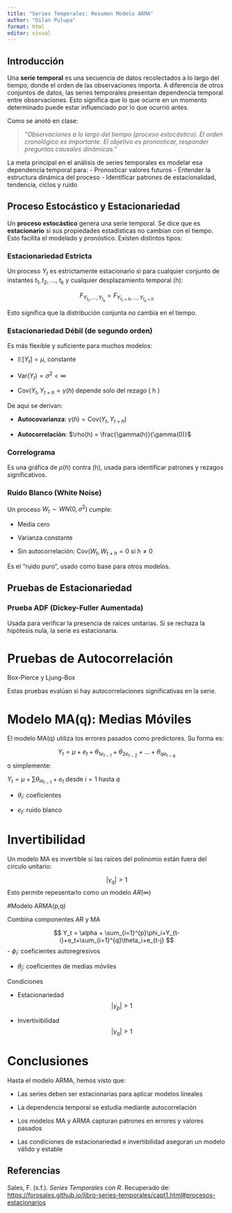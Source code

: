 ---
title: "Series Temporales: Resumen Modelo ARMA"
author: "Dilan Pulupa"
format: html
editor: visual
---

## Introducción

Una **serie temporal** es una secuencia de datos recolectados a lo largo del tiempo, donde el orden de las observaciones importa. A diferencia de otros conjuntos de datos, las series temporales presentan dependencia temporal entre observaciones. Esto significa que lo que ocurre en un momento determinado puede estar influenciado por lo que ocurrió antes.

Como se anotó en clase:

> *"Observaciones a lo largo del tiempo (proceso estocástico). El orden cronológico es importante. El objetivo es pronosticar, responder preguntas causales dinámicas."*

La meta principal en el análisis de series temporales es modelar esa dependencia temporal para: - Pronosticar valores futuros - Entender la estructura dinámica del proceso - Identificar patrones de estacionalidad, tendencia, ciclos y ruido

## Proceso Estocástico y Estacionariedad

Un **proceso estocástico** genera una serie temporal. Se dice que es **estacionario** si sus propiedades estadísticas no cambian con el tiempo. Esto facilita el modelado y pronóstico. Existen distintos tipos:

### Estacionariedad Estricta

Un proceso ${Y_t}$ es estrictamente estacionario si para cualquier conjunto de instantes $t_1, t_2$, $\dots$, $t_k$ y cualquier desplazamiento temporal (h):

$$
F_{Y_{t_1}, \dots, Y_{t_k}} = F_{Y_{t_1+h}, \dots, Y_{t_k+h}}
$$

Esto significa que la distribución conjunta no cambia en el tiempo.

### Estacionariedad Débil (de segundo orden)

Es más flexible y suficiente para muchos modelos:

-   $\mathbb{E}[Y_t] = \mu$, constante

-   $\text{Var}(Y_t) = \sigma^2 < \infty$

-   $\text{Cov}(Y_t, Y_{t+h} = \gamma(h)$ depende solo del rezago ( h )

De aquí se derivan: 

- **Autocovarianza**: $\gamma(h) = \text{Cov}(Y_t, Y_{t+h})$ 

- **Autocorrelación**: $\rho(h) = \frac{\gamma(h)}{\gamma(0)}$

### Correlograma

Es una gráfica de $\rho(h)$ contra (h), usada para identificar patrones y rezagos significativos.

### Ruido Blanco (White Noise)

Un proceso $W_t \sim WN(0, \sigma^2)$ cumple:

-   Media cero

-   Varianza constante

-   Sin autocorrelación: $\text{Cov}(W_t, W_{t+h}= 0$ si $h\neq 0$

Es el "ruido puro", usado como base para otros modelos.

## Pruebas de Estacionariedad

### Prueba ADF (Dickey-Fuller Aumentada)

Usada para verificar la presencia de raíces unitarias. Si se rechaza la hipótesis nula, la serie es estacionaria.


# Pruebas de Autocorrelación

Box-Pierce y Ljung-Box

Estas pruebas evalúan si hay autocorrelaciones significativas en la serie.


# Modelo MA(q): Medias Móviles

El modelo MA(q) utiliza los errores pasados como predictores. Su forma es:

$$Y_t = \mu + e_t + \theta_{1e_{t-1}}+\theta_{2e_{t-2}}+\dots+\theta_{qe_{t-q}}$$
o simplemente:

$Y_t = \mu + \sum{\theta_{ie_{t-1}}+e_t}$ desde $i=1$ hasta $q$

- $\theta_i:$ coeficientes

- $e_t:$ ruido blanco

# Invertibilidad

 Un modelo MA es invertible si las raíces del polinomio están fuera del circulo unitario:
 
$$|\gamma_q|>1$$
Esto permite repesentarlo como un modelo $AR(\infty)$


#Modelo ARMA(p,q)

Combina componentes AR y MA

$$
Y_t = \alpha +  \sum_{i=1}^{p}\phi_i+Y_{t-i}+e_t+\sum_{i=1}^{q}\theta_i+e_{t-j}
$$
- $\phi_i:$ coeficientes autoregresivos

- $\theta_j:$ coeficientes de medias móviles

Condiciones

- Estacionariedad $$|\gamma_p|>1$$

- Invertivibilidad $$|\gamma_q|>1$$



# Conclusiones

Hasta el modelo ARMA, hemos visto que:

- Las series deben ser estacionarias para aplicar modelos lineales

- La dependencia temporal se estudia mediante autocorrelación

- Los modelos MA y ARMA capturan patrones en errores y valores pasados

- Las condiciones de estacionariedad e invertibilidad aseguran un modelo válido y estable

## Referencias

Sales, F. (s.f.). *Series Temporales con R*. Recuperado de: [https://forosales.github.io/libro-series-temporales/capt1.html#procesos-estacionarios](https://forosales.github.io/libro-series-temporales/capt1.html#procesos-estacionarios)



















